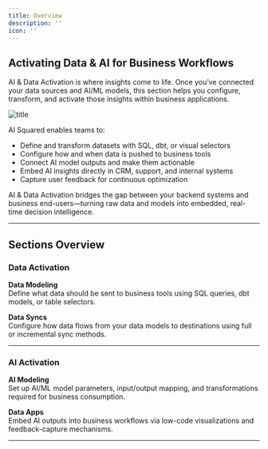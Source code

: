 ```yaml
---
title: Overview
description: ''
icon: ''
---
```


## Activating Data & AI for Business Workflows

AI & Data Activation is where insights come to life. Once you’ve connected your data sources and AI/ML models, this section helps you configure, transform, and activate those insights within business applications.

![title](/images/data-and-ai-overview.png)

AI Squared enables teams to:

- Define and transform datasets with SQL, dbt, or visual selectors  
- Configure how and when data is pushed to business tools  
- Connect AI model outputs and make them actionable  
- Embed AI insights directly in CRM, support, and internal systems  
- Capture user feedback for continuous optimization  

AI & Data Activation bridges the gap between your backend systems and business end-users—turning raw data and models into embedded, real-time decision intelligence.

---

## Sections Overview

### Data Activation

**Data Modeling**  
Define what data should be sent to business tools using SQL queries, dbt models, or table selectors.  

**Data Syncs**  
Configure how data flows from your data models to destinations using full or incremental sync methods.

---

### AI Activation

**AI Modeling**  
Set up AI/ML model parameters, input/output mapping, and transformations required for business consumption.

**Data Apps**  
Embed AI outputs into business workflows via low-code visualizations and feedback-capture mechanisms.

---


